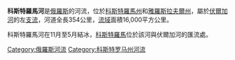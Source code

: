 '''科斯特羅馬河'''是[[俄羅斯|俄羅斯]]的河流，位於[[科斯特羅馬州|科斯特羅馬州]]和[[雅羅斯拉夫爾州|雅羅斯拉夫爾州]]，屬於[[伏爾加河|伏爾加河]]的左[[支流|支流]]，河道全長354公里，[[流域|流域]]面積16,000平方公里。

科斯特羅馬河在11月至5月結冰，[[科斯特羅馬|科斯特羅馬]]位於該河與伏爾加河的匯流處。

{{俄羅斯地理小作品}}
{{Volga River}}

[[Category:俄羅斯河流|Category:俄羅斯河流]]
[[Category:科斯特罗马州河流|Category:科斯特罗马州河流]]
